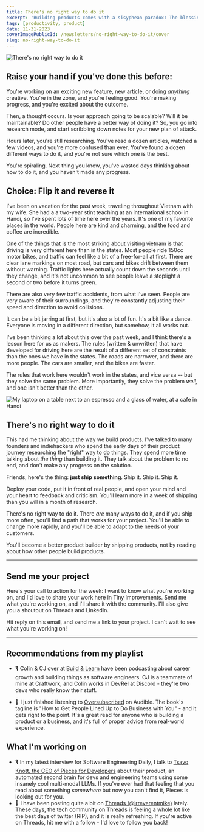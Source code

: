```yaml
---
title: There's no right way to do it
excerpt: 'Building products comes with a sisyphean paradox: The blessing is that there are so many ways to do it. The curse is that there are so many ways to do it.'
tags: [productivity, product]
date: 11-31-2023
coverImagePublicId: /newsletters/no-right-way-to-do-it/cover
slug: no-right-way-to-do-it
---
```


<Image
  publicId="/newsletters/no-right-way-to-do-it/cover"
  alt="There's no right way to do it"
/>

## Raise your hand if you've done this before:

You're working on an exciting new feature, new article, or doing _anything_ creative. You're in the zone, and you're feeling good. You're making progress, and you're excited about the outcome.

Then, a thought occurs. Is your approach going to be scalable? Will it be maintainable? Do other people have a better way of doing it? So, you go into research mode, and start scribbling down notes for your new plan of attack.

Hours later, you're still researching. You've read a dozen articles, watched a few videos, and you're more confused than ever. You've found a dozen different ways to do it, and you're not sure which one is the best.

You're spiraling. Next thing you know, you've wasted days thinking about how to do it, and you haven't made any progress.

## Choice: Flip it and reverse it

I've been on vacation for the past week, traveling throughout Vietnam with my wife. She had a a two-year stint teaching at an international school in Hanoi, so I've spent lots of time here over the years. It's one of my favorite places in the world. People here are kind and charming, and the food and coffee are incredible.

One of the things that is the most striking about visiting vietnam is that driving is very different here than in the states. Most people ride 150cc motor bikes, and traffic can feel like a bit of a free-for-all at first. There are clear lane markings on most road, but cars and bikes drift between them without warning. Traffic lights here actually count down the seconds until they change, and it's not uncommon to see people leave a stoplight a second or two before it turns green.

There are also very few traffic accidents, from what I've seen. People are very aware of their surroundings, and they're constantly adjusting their speed and direction to avoid collisions.

It can be a bit jarring at first, but it's also a lot of fun. It's a bit like a dance. Everyone is moving in a different direction, but somehow, it all works out.

I've been thinking a lot about this over the past week, and I think there's a lesson here for us as makers. The rules (written & unwritten) that have developed for driving here are the result of a different set of constraints than the ones we have in the states. The roads are narrower, and there are more people. The cars are smaller, and the bikes are faster.

The rules that work here wouldn't work in the states, and vice versa -- but they solve the same problem. More importantly, they solve the problem _well,_ and one isn't better than the other.

<Image
  publicId="/newsletters/no-right-way-to-do-it/cafe"
  alt="My laptop on a table next to an espresso and a glass of water, at a cafe in Hanoi"
  caption="Was I up at 6:30am to write a newsletter while on vacation? Maybe. But it shipped!"
/>
## There's no right way to do it

This had me thinking about the way we build products. I've talked to many founders and indiehackers who spend the early days of their product journey researching the "right" way to do things. They spend more time talking about _the thing_ than building it. They talk about the problem to no end, and don't make any progress on the solution.

Friends, here's the thing: **just ship something**. Ship it. Ship it. Ship it.

Deploy your code, put it in front of real people, and open your mind and your heart to feedback and criticism. You'll learn more in a week of shipping than you will in a month of research.

There's no right way to do it. There _are_ many ways to do it, and if you ship more often, you'll find a path that works for your project. You'll be able to change more rapidly, and you'll be able to adapt to the needs of your customers.

You'll become a better product builder by shipping products, not by reading about how other people build products.

---

## Send me your project

Here's your call to action for the week: I want to know what you're working on, and I'd love to share your work here in Tiny Improvements. Send me what you're working on, and I'll share it with the community. I'll also give you a shoutout on Threads and LinkedIn.

Hit reply on this email, and send me a link to your project. I can't wait to see what you're working on!

---

## Recommendations from my playlist

- 🎙️ Colin & CJ over at [Build & Learn](https://buildandlearn.dev/) have been podcasting about career growth and building things as software engineers. CJ is a teammate of mine at Craftwork, and Colin works in DevRel at Discord - they're two devs who really know their stuff.

- 📖 I just finished listening to [Oversubscribed](https://www.amazon.com/Oversubscribed-How-People-Lined-Business/dp/B085P1N7LR/ref=sr_1_1?keywords=oversubscribed&qid=1698715330&sr=8-1&_encoding=UTF8&=irreverentm04-20&=ur2&=37e3d32d3a23dee0fda9150b61b2e135&=1789&=9325) on Audible. The book's tagline is "How to Get People Lined Up to Do Business with You" - and it gets right to the point. It's a great read for anyone who is building a product or a business, and it's full of proper advice from real-world experience.

## What I'm working on

- 🎙️ In my latest interview for Software Engineering Daily, I talk to [Tsavo Knott, the CEO of Pieces for Developers](https://softwareengineeringdaily.com/2023/10/25/building-pieces-app-and-the-future-of-developer-productivity-with-tsavo-knott/) about their product, an automated second brain for devs and engineering teams using some insanely cool multi-modal LLMs. If you've ever had that feeling that you read about something _somewhere_ but now you can't find it, Pieces is looking out for you.
- 🧶 I have been posting quite a bit on [Threads (@irreverentmike)](https://www.threads.net/@irreverentmike) lately. These days, the tech community on Threads is feeling a whole lot like the best days of twitter (RIP), and it is really refreshing. If you're active on Threads, hit me with a follow - I'd love to follow you back!
